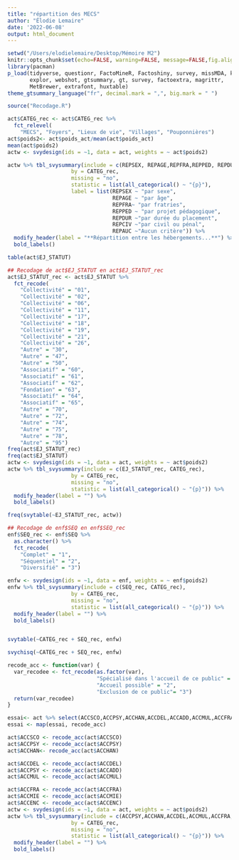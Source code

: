 ```yaml
---
title: "répartition des MECS"
author: "Élodie Lemaire"
date: '2022-06-08'
output: html_document
---
```


```r
setwd("/Users/elodielemaire/Desktop/Mémoire M2")
knitr::opts_chunk$set(echo=FALSE, warning=FALSE, message=FALSE,fig.align = 'center')
library(pacman)
p_load(tidyverse, questionr, FactoMineR, Factoshiny, survey, missMDA, knitr, 
       explor, webshot, gtsummary, gt, survey, factoextra, magrittr,
       MetBrewer, extrafont, huxtable)
theme_gtsummary_language("fr", decimal.mark = ",", big.mark = " ")

source("Recodage.R")
```

```r
act$CATEG_rec <- act$CATEG_rec %>%
  fct_relevel(
    "MECS", "Foyers", "Lieux de vie", "Villages", "Pouponnières")
act$poids2<- act$poids_act/mean(act$poids_act)
mean(act$poids2)
actw <- svydesign(ids = ~1, data = act, weights = ~ act$poids2)

actw %>% tbl_svysummary(include = c(REPSEX, REPAGE,REPFRA,REPPED, REPDUR, REPCIV, REPAUC, CATEG_rec),
                    by = CATEG_rec,
                    missing = "no",
                    statistic = list(all_categorical() ~ "{p}"),
                    label = list(REPSEX ~ "par sexe",
                                 REPAGE ~ "par âge",
                                 REPFRA~ "par fratries",
                                 REPPED ~ "par projet pédagogique",
                                 REPDUR ~"par durée du placement",
                                 REPCIV ~"par civil ou pénal",
                                 REPAUC ~"Aucun critère")) %>%   
  modify_header(label = "**Répartition entre les hébergements...**") %>% 
  bold_labels()
```

```r
table(act$EJ_STATUT)

## Recodage de act$EJ_STATUT en act$EJ_STATUT_rec
act$EJ_STATUT_rec <- act$EJ_STATUT %>%
  fct_recode(
    "Collectivité" = "01",
    "Collectivité" = "02",
    "Collectivité" = "06",
    "Collectivité" = "11",
    "Collectivité" = "17",
    "Collectivité" = "18",
    "Collectivité" = "19",
    "Collectivité" = "21",
    "Collectivité" = "26",
    "Autre" = "30",
    "Autre" = "47",
    "Autre" = "50",
    "Associatif" = "60",
    "Associatif" = "61",
    "Associatif" = "62",
    "Fondation" = "63",
    "Associatif" = "64",
    "Associatif" = "65",
    "Autre" = "70",
    "Autre" = "72",
    "Autre" = "74",
    "Autre" = "75",
    "Autre" = "78",
    "Autre" = "95")
freq(act$EJ_STATUT_rec)
freq(act$EJ_STATUT)
actw <- svydesign(ids = ~1, data = act, weights = ~ act$poids2)
actw %>% tbl_svysummary(include = c(EJ_STATUT_rec, CATEG_rec),
                    by = CATEG_rec,
                    missing = "no",
                    statistic = list(all_categorical() ~ "{p}")) %>%   
  modify_header(label = "") %>% 
  bold_labels()

freq(svytable(~EJ_STATUT_rec, actw))

## Recodage de enf$SEQ en enf$SEQ_rec
enf$SEQ_rec <- enf$SEQ %>%
  as.character() %>%
  fct_recode(
    "Complet" = "1",
    "Séquentiel" = "2",
    "Diversifié" = "3")

enfw <- svydesign(ids = ~1, data = enf, weights = ~ enf$poids2)
enfw %>% tbl_svysummary(include = c(SEQ_rec, CATEG_rec),
                    by = CATEG_rec,
                    missing = "no",
                    statistic = list(all_categorical() ~ "{p}")) %>%   
  modify_header(label = "") %>% 
  bold_labels()


svytable(~CATEG_rec + SEQ_rec, enfw)

svychisq(~CATEG_rec + SEQ_rec, enfw)
```
```r
recode_acc <- function(var) {
  var_recodee <- fct_recode(as.factor(var),
                            "Spécialisé dans l'accueil de ce public" = "1",
                            "Accueil possible" = "2",
                            "Exclusion de ce public"= "3")
  return(var_recodee)
}

essai<- act %>% select(ACCSCO,ACCPSY,ACCHAN,ACCDEL,ACCADD,ACCMUL,ACCFRA,ACCMIE,ACCENC,CATEG_rec)
essai <- map(essai, recode_acc)

act$ACCSCO <- recode_acc(act$ACCSCO)
act$ACCPSY <- recode_acc(act$ACCPSY)
act$ACCHAN<- recode_acc(act$ACCHAN)

act$ACCDEL <- recode_acc(act$ACCDEL)
act$ACCPSY <- recode_acc(act$ACCADD)
act$ACCMUL <- recode_acc(act$ACCMUL)

act$ACCFRA <- recode_acc(act$ACCFRA)
act$ACCMIE <- recode_acc(act$ACCMIE)
act$ACCENC <- recode_acc(act$ACCENC)
actw <- svydesign(ids = ~1, data = act, weights = ~ act$poids2)
actw %>% tbl_svysummary(include = c(ACCPSY,ACCHAN,ACCDEL,ACCMUL,ACCFRA,ACCMIE,CATEG_rec),
                    by = CATEG_rec,
                    missing = "no",
                    statistic = list(all_categorical() ~ "{p}")) %>%   
  modify_header(label = "") %>% 
  bold_labels()
```

